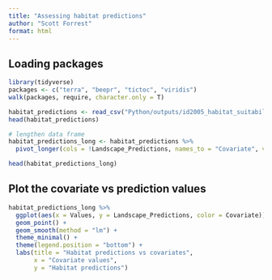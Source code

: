 ```yaml
---
title: "Assessing habitat predictions"
author: "Scott Forrest"
format: html
---
```


## Loading packages

```r

library(tidyverse)
packages <- c("terra", "beepr", "tictoc", "viridis")
walk(packages, require, character.only = T)

```

```r

habitat_predictions <- read_csv("Python/outputs/id2005_habitat_suitability_landscape_subset.csv")
head(habitat_predictions)

# lengthen data frame
habitat_predictions_long <- habitat_predictions %>%
  pivot_longer(cols = !Landscape_Predictions, names_to = "Covariate", values_to = "Values")

head(habitat_predictions_long)

```

## Plot the covariate vs prediction values

```r

habitat_predictions_long %>%
  ggplot(aes(x = Values, y = Landscape_Predictions, color = Covariate)) +
  geom_point() +
  geom_smooth(method = "lm") +
  theme_minimal() +
  theme(legend.position = "bottom") +
  labs(title = "Habitat predictions vs covariates",
       x = "Covariate values",
       y = "Habitat predictions")

```


